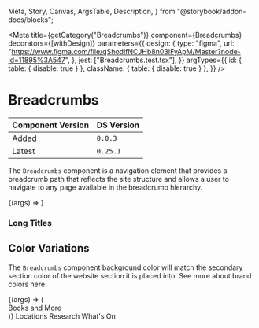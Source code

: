   Meta,
  Story,
  Canvas,
  ArgsTable,
  Description,
} from "@storybook/addon-docs/blocks";


<Meta
  title={getCategory("Breadcrumbs")}
  component={Breadcrumbs}
  decorators={[withDesign]}
  parameters={{
    design: {
      type: "figma",
      url:
        "https://www.figma.com/file/qShodlfNCJHb8n03IFyApM/Master?node-id=11895%3A547",
    },
    jest: ["Breadcrumbs.test.tsx"],
  }}
  argTypes={{
    id: { table: { disable: true } },
    className: { table: { disable: true } },
  }}
/>

# Breadcrumbs

| Component Version | DS Version |
| ----------------- | ---------- |
| Added             | `0.0.3`    |
| Latest            | `0.25.1`   |

<Description of={Breadcrumbs} />

The `Breadcrumbs` component is a navigation element that provides a breadcrumb path that reflects the site structure and allows a user to navigate to any page available in the breadcrumb hierarchy.

<Canvas withToolbar>
  <Story
    name="Breadcrumbs Props"
    args={{
      breadcrumbsData: [
        { url: "http://parent.com", text: "Parent" },
        { url: "http://child.com", text: "Child" },
        { url: "http://grandchild.com", text: "Grandchild" },
      ],
      id: "init-breadcrumbs",
    }}
  >
    {(args) => <Breadcrumbs {...args} />}
  </Story>
</Canvas>

<ArgsTable story="Breadcrumbs Props" />

### Long Titles

<Canvas>
  <Breadcrumbs
    breadcrumbsData={[
      { url: "#", text: "Parent with a Long Name" },
      { url: "#", text: "Child with an Even Longer Name" },
      {
        url: "#",
        text: "Grandchild with an Exceptionally Long Name",
      },
      {
        url: "#",
        text:
          "Great-Grandchild with the Longest Name That Will Wrap onto the Second Line of the Breadcrumb Component Under the Right Circumstances",
      },
    ]}
  />
</Canvas>

## Color Variations

The `Breadcrumbs` component background color will match the secondary section color of the website section it is placed into. See more about brand colors <Link href="?path=/story/colors--colors-brand">here</Link>.

<Canvas>
  <Story name="Color Variations" args={{}}>
    {(args) => (
      <div className="nypl--books-and-more">
        <Heading level={HeadingLevels.Three}>Books and More</Heading>
        <Breadcrumbs
          breadcrumbsData={[
            { url: "#", text: "Parent" },
            { url: "#", text: "Child" },
            {
              url: "#",
              text: "Grandchild",
            },
          ]}
          colorVariant={ColorVariants.BooksAndMore}
        />
      </div>
    )}
  </Story>
</Canvas>

<Canvas>
  <DSProvider>
    <Heading level={HeadingLevels.Three}>Locations</Heading>
    <Breadcrumbs
      breadcrumbsData={[
        { url: "#", text: "Parent" },
        { url: "#", text: "Child" },
        {
          url: "#",
          text: "Grandchild",
        },
      ]}
      colorVariant={ColorVariants.Locations}
    />
  </DSProvider>
</Canvas>

<Canvas>
  <DSProvider>
    <Heading level={HeadingLevels.Three}>Research</Heading>
    <Breadcrumbs
      breadcrumbsData={[
        { url: "#", text: "Parent" },
        { url: "#", text: "Child" },
        {
          url: "#",
          text: "Grandchild",
        },
      ]}
      colorVariant={ColorVariants.Research}
    />
  </DSProvider>
</Canvas>

<Canvas>
  <DSProvider>
    <Heading level={HeadingLevels.Three}>What's On</Heading>
    <Breadcrumbs
      breadcrumbsData={[
        { url: "#", text: "Parent" },
        { url: "#", text: "Child" },
        {
          url: "#",
          text: "Grandchild",
        },
      ]}
      colorVariant={ColorVariants.WhatsOn}
    />
  </DSProvider>
</Canvas>

